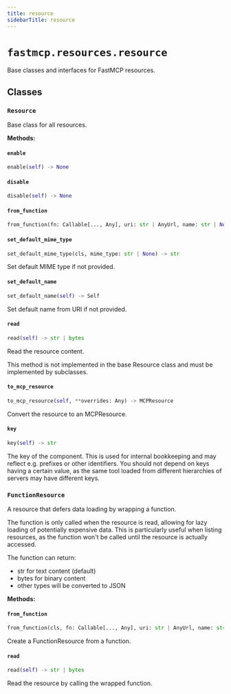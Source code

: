 ```yaml
---
title: resource
sidebarTitle: resource
---
```


# `fastmcp.resources.resource`


Base classes and interfaces for FastMCP resources.

## Classes

### `Resource` <sup><a href="https://github.com/jlowin/fastmcp/blob/main/src/fastmcp/resources/resource.py#L33" target="_blank"><Icon icon="github" style="width: 14px; height: 14px;" /></a></sup>


Base class for all resources.


**Methods:**

#### `enable` <sup><a href="https://github.com/jlowin/fastmcp/blob/main/src/fastmcp/resources/resource.py#L52" target="_blank"><Icon icon="github" style="width: 14px; height: 14px;" /></a></sup>

```python
enable(self) -> None
```

#### `disable` <sup><a href="https://github.com/jlowin/fastmcp/blob/main/src/fastmcp/resources/resource.py#L60" target="_blank"><Icon icon="github" style="width: 14px; height: 14px;" /></a></sup>

```python
disable(self) -> None
```

#### `from_function` <sup><a href="https://github.com/jlowin/fastmcp/blob/main/src/fastmcp/resources/resource.py#L69" target="_blank"><Icon icon="github" style="width: 14px; height: 14px;" /></a></sup>

```python
from_function(fn: Callable[..., Any], uri: str | AnyUrl, name: str | None = None, title: str | None = None, description: str | None = None, icons: list[Icon] | None = None, mime_type: str | None = None, tags: set[str] | None = None, enabled: bool | None = None, annotations: Annotations | None = None, meta: dict[str, Any] | None = None) -> FunctionResource
```

#### `set_default_mime_type` <sup><a href="https://github.com/jlowin/fastmcp/blob/main/src/fastmcp/resources/resource.py#L98" target="_blank"><Icon icon="github" style="width: 14px; height: 14px;" /></a></sup>

```python
set_default_mime_type(cls, mime_type: str | None) -> str
```

Set default MIME type if not provided.


#### `set_default_name` <sup><a href="https://github.com/jlowin/fastmcp/blob/main/src/fastmcp/resources/resource.py#L105" target="_blank"><Icon icon="github" style="width: 14px; height: 14px;" /></a></sup>

```python
set_default_name(self) -> Self
```

Set default name from URI if not provided.


#### `read` <sup><a href="https://github.com/jlowin/fastmcp/blob/main/src/fastmcp/resources/resource.py#L115" target="_blank"><Icon icon="github" style="width: 14px; height: 14px;" /></a></sup>

```python
read(self) -> str | bytes
```

Read the resource content.

This method is not implemented in the base Resource class and must be
implemented by subclasses.


#### `to_mcp_resource` <sup><a href="https://github.com/jlowin/fastmcp/blob/main/src/fastmcp/resources/resource.py#L123" target="_blank"><Icon icon="github" style="width: 14px; height: 14px;" /></a></sup>

```python
to_mcp_resource(self, **overrides: Any) -> MCPResource
```

Convert the resource to an MCPResource.


#### `key` <sup><a href="https://github.com/jlowin/fastmcp/blob/main/src/fastmcp/resources/resource.py#L148" target="_blank"><Icon icon="github" style="width: 14px; height: 14px;" /></a></sup>

```python
key(self) -> str
```

The key of the component. This is used for internal bookkeeping
and may reflect e.g. prefixes or other identifiers. You should not depend on
keys having a certain value, as the same tool loaded from different
hierarchies of servers may have different keys.


### `FunctionResource` <sup><a href="https://github.com/jlowin/fastmcp/blob/main/src/fastmcp/resources/resource.py#L158" target="_blank"><Icon icon="github" style="width: 14px; height: 14px;" /></a></sup>


A resource that defers data loading by wrapping a function.

The function is only called when the resource is read, allowing for lazy loading
of potentially expensive data. This is particularly useful when listing resources,
as the function won't be called until the resource is actually accessed.

The function can return:
- str for text content (default)
- bytes for binary content
- other types will be converted to JSON


**Methods:**

#### `from_function` <sup><a href="https://github.com/jlowin/fastmcp/blob/main/src/fastmcp/resources/resource.py#L174" target="_blank"><Icon icon="github" style="width: 14px; height: 14px;" /></a></sup>

```python
from_function(cls, fn: Callable[..., Any], uri: str | AnyUrl, name: str | None = None, title: str | None = None, description: str | None = None, icons: list[Icon] | None = None, mime_type: str | None = None, tags: set[str] | None = None, enabled: bool | None = None, annotations: Annotations | None = None, meta: dict[str, Any] | None = None) -> FunctionResource
```

Create a FunctionResource from a function.


#### `read` <sup><a href="https://github.com/jlowin/fastmcp/blob/main/src/fastmcp/resources/resource.py#L205" target="_blank"><Icon icon="github" style="width: 14px; height: 14px;" /></a></sup>

```python
read(self) -> str | bytes
```

Read the resource by calling the wrapped function.

